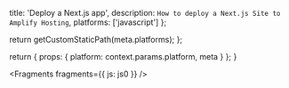 
  title: 'Deploy a Next.js app',
  description: `How to deploy a Next.js Site to Amplify Hosting`,
  platforms: ['javascript']
};

  return getCustomStaticPath(meta.platforms);
};

  return {
    props: {
      platform: context.params.platform,
      meta
    }
  };
}


<Fragments fragments={{ js: js0 }} />
